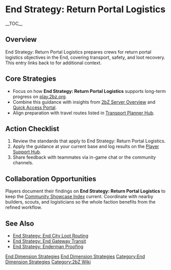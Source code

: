 {{Short description|End Strategy: Return Portal Logistics prepares crews for return portal logistics objectives in the End, covering transport, safety, and loot recovery}}
= End Strategy: Return Portal Logistics =
{{2bZ Navbox}}
__TOC__

== Overview ==
End Strategy: Return Portal Logistics prepares crews for return portal logistics
objectives in the End, covering transport, safety, and loot recovery. This entry links
back to [[Category:End Dimension Strategies|End Dimension Strategies]] for additional
context.

== Core Strategies ==
* Focus on how '''End Strategy: Return Portal Logistics''' supports long-term progress on [[play.2bz.org]].
* Combine this guidance with insights from [[2bZ Server Overview]] and [[Quick Access Portal]].
* Align preparation with travel routes listed in [[Transport Planner Hub]].

== Action Checklist ==
# Review the [[Category:End Dimension Strategies|End Dimension Strategies]] standards that apply to End Strategy: Return Portal Logistics.
# Apply the guidance at your current base and log results on the [[Player Support Hub]].
# Share feedback with teammates via in-game chat or the community channels.

== Collaboration Opportunities ==
Players document their findings on '''End Strategy: Return Portal Logistics''' to keep the
[[Community Showcase Index]] current. Coordinate with nearby builders, scouts, and
logisticians so the whole faction benefits from the refined workflow.

== See Also ==
* [[End Strategy: End City Loot Routing]]
* [[End Strategy: End Gateway Transit]]
* [[End Strategy: Enderman Proofing]]

[[Category:End Dimension Strategies]]
[[Category:2bZ Wiki]]
